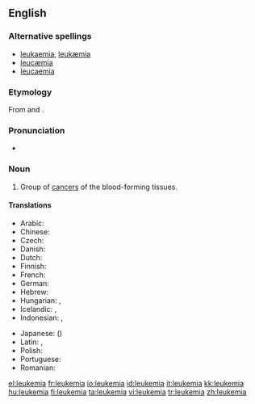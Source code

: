 ==English==

===Alternative spellings===
*[[leukaemia]], [[leukæmia]] {{qualifier|Britain, Australia}}
*[[leucæmia]]
*[[leucaemia]]

===Etymology===
From {{Gr.}} {{term|sc=Grek|λευκός||white|lang=el}} and {{term|sc=Grek|αἷμα||blood|lang=el}}.

===Pronunciation===
*{{IPA|/luˈkimiə/}}

===Noun===
{{en-noun|-}}

# {{context|US|oncology|pathology}} Group of [[cancer]]s of the blood-forming tissues.

====Translations====
{{trans-top|cancer of blood forming tissue}}
*Arabic:  {{t|ar|سرطان الدم|sc=Arab}}
*Chinese: {{t-|cmn|白血病|sc=Hani|xs=Mandarin}}
*Czech: {{t|cs|leukémie}}
*Danish: {{t|da|leukæmi|c}}
*Dutch: {{t|nl|leukemie}}
*Finnish: {{t+|fi|leukemia}}
*French: {{t|fr|leucémie}}
*German: {{t+|de|Leukämie|f}}
*Hebrew: {{t-|he|סרטן הדם|סַרְטַן הַדָּם|m|sc=Hebr}}
*Hungarian: {{t+|hu|fehérvérűség}}, {{t+|hu|leukémia}}
*Icelandic: {{t-|is|hvítblæði|n}}, {{t|is|blóðlýsa|f}} {{i|less common}}
*Indonesian: {{t+|id|leukemia|xs=Indonesian}}, {{t|id|kanker darah|xs=Indonesian}}
{{trans-mid}}
*Japanese: {{t-|ja|白血病|sc=Jpan}} ({{t-|ja|はっけつびょう|tr=hakketsubyō|sc=Jpan}})
*Latin: {{t-|la|leucaemia}}, {{t-|la|leucemia}}
*Polish: {{t|pl|białaczka|f}}
*Portuguese: {{t-|pt|leucemia}}
*Romanian: {{t-|ro|leucemie|f}}
{{trans-bottom}}

[[el:leukemia]]
[[fr:leukemia]]
[[io:leukemia]]
[[id:leukemia]]
[[it:leukemia]]
[[kk:leukemia]]
[[hu:leukemia]]
[[fi:leukemia]]
[[ta:leukemia]]
[[vi:leukemia]]
[[tr:leukemia]]
[[zh:leukemia]]